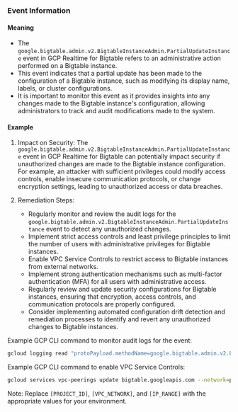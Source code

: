 
### Event Information

#### Meaning

- The `google.bigtable.admin.v2.BigtableInstanceAdmin.PartialUpdateInstance` event in GCP Realtime for Bigtable refers to an administrative action performed on a Bigtable instance.
- This event indicates that a partial update has been made to the configuration of a Bigtable instance, such as modifying its display name, labels, or cluster configurations.
- It is important to monitor this event as it provides insights into any changes made to the Bigtable instance's configuration, allowing administrators to track and audit modifications made to the system.

#### Example

1. Impact on Security: The `google.bigtable.admin.v2.BigtableInstanceAdmin.PartialUpdateInstance` event in GCP Realtime for Bigtable can potentially impact security if unauthorized changes are made to the Bigtable instance configuration. For example, an attacker with sufficient privileges could modify access controls, enable insecure communication protocols, or change encryption settings, leading to unauthorized access or data breaches.

2. Remediation Steps:
   - Regularly monitor and review the audit logs for the `google.bigtable.admin.v2.BigtableInstanceAdmin.PartialUpdateInstance` event to detect any unauthorized changes.
   - Implement strict access controls and least privilege principles to limit the number of users with administrative privileges for Bigtable instances.
   - Enable VPC Service Controls to restrict access to Bigtable instances from external networks.
   - Implement strong authentication mechanisms such as multi-factor authentication (MFA) for all users with administrative access.
   - Regularly review and update security configurations for Bigtable instances, ensuring that encryption, access controls, and communication protocols are properly configured.
   - Consider implementing automated configuration drift detection and remediation processes to identify and revert any unauthorized changes to Bigtable instances.

Example GCP CLI command to monitor audit logs for the event:
```bash
gcloud logging read "protoPayload.methodName=google.bigtable.admin.v2.BigtableInstanceAdmin.PartialUpdateInstance"
```

Example GCP CLI command to enable VPC Service Controls:
```bash
gcloud services vpc-peerings update bigtable.googleapis.com --network=projects/[PROJECT_ID]/global/networks/[VPC_NETWORK] --ranges=[IP_RANGE]
```

Note: Replace `[PROJECT_ID]`, `[VPC_NETWORK]`, and `[IP_RANGE]` with the appropriate values for your environment.

